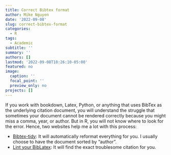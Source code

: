 ```yaml
---
title: Correct Bibtex format
author: Mike Nguyen
date: '2022-09-08'
slug: correct-bibtex-format
categories:
  - R
tags:
  - Academic
subtitle: ''
summary: ''
authors: []
lastmod: '2022-09-08T18:26:10-05:00'
featured: no
image:
  caption: ''
  focal_point: ''
  preview_only: no
projects: []
---
```


If you work with bookdown, Latex, Python, or anything that uses BibTex as the underlying citation document, you will understand the struggle that sometimes your document cannot be rendered correctly because you might miss a comma, year, or author. But in R, you will not know where to look for the error. Hence, two websites help me a lot with this process: 

 * [Bibtex-tidy](https://flamingtempura.github.io/bibtex-tidy/): It will automatically reformat everything for you. I usually choose to have the document sorted by "author". 
 * [Lint your BibLatex](https://biblatex-linter.herokuapp.com/): It will find the exact troublesome citation for you.
